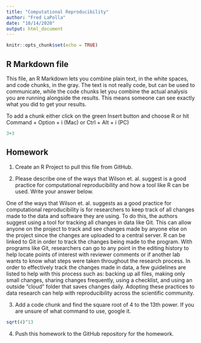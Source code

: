 ```yaml
---
title: "Computational Reproducibility"
author: "Fred LaPolla"
date: "10/14/2020"
output: html_document
---
```


```r
knitr::opts_chunk$set(echo = TRUE)
```

## R Markdown file

This file, an R Markdown lets you combine plain text, in the white spaces, and code chunks, in the gray. The text is not really code, but can be used to communicate, while the code chunks let you combine the actual analysis you are running alongside the results. This means someone can see exactly what you did to get your results.

To add a chunk either click on the green Insert button and choose R or hit Command + Option + i (Mac) or Ctrl + Alt + i (PC)

```r
3+3
```

## Homework

1) Create an R Project to pull this file from GitHub. 

2) Please describe one of the ways that Wilson et. al. suggest is a good practice for computational reproducibility and how a tool like R can be used. Write your answer below.

One of the ways that Wilson et. al. suggests as a good practice for computational reproducibility is for researchers to keep track of all changes made to the data and software they are using. To do this, the authors suggest using a tool for tracking all changes in data like Git. This can allow anyone on the project to track and see changes made by anyone else on the project since the changes are uploaded to a central server. R can be linked to Git in order to track the changes being made to the program. With programs like Git, researchers can go to any point in the editing history to help locate points of interest with reviewer comments or if another lab wants to know what steps were taken throughout the research process. In order to effectively track the changes made in data, a few guidelines are listed to help with this process such as: backing up all files, making only small changes, sharing changes frequently, using a checklist, and using an outside “cloud” folder that saves changes daily. Adopting these practices to data research can help with reproducibility across the scientific community.

3) Add a code chunk and find the square root of 4 to the 13th power. If you are unsure of what command to use, google it. 

```r
sqrt(4)^13
```

4) Push this homework to the GitHub repository for the homework. 





